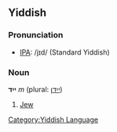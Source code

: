 ==Yiddish==
===Pronunciation===
*[[w:IPA|IPA]]: /jɪd/ (Standard Yiddish)

===Noun===
'''ייִד''' ''m'' (plural: [[ייִדן]])

# [[Jew]]

[[Category:Yiddish Language]]